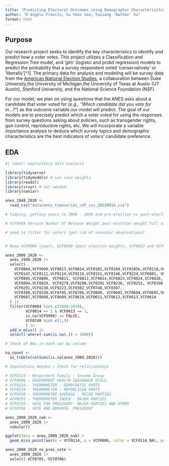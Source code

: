 ```yaml
---
title: "Predicting Electoral Outcomes using Demographic Characterisitcs"
author: "D'Angelo Francis; Su Yeon Seo; Yuxiang 'Nathan' Su"
format: html
---
```



## Purpose

Our research project seeks to identify the key characteristics to identify and predict how a voter votes. 
 This project utilizes a Classification and Regression Tree model, and 'glm' (logistic and probit regression) models to predict the probability that a survey respondent voted 'conservatively' or 'liberally'[^1]. The primary data for analysis and modeling will be survey data from the [American National Election Studies](https://electionstudies.org/), a collaboration between Duke University,the University of Michigan,the University of Texas at Austin (UT Austin), Stanford University, and the National Science Foundation (NSF).  

For our model, we plan on using questions that the ANES asks about a candidate that voter voted for (*e.g., "Which candidate did you vote for in...?"*) as the outcome variable our model will predict. The goal of our models are to precisely predict which a voter voted for using the responses from survey questions asking about policies, such as transgender rights, gun control, reproductive rights, etc. We will incorporate a variable importance analysis to deduce which survey topics and demographic characteristics are the best indicators of voters' candidate preference.

## EDA

```r
#| label: exploratory data analysis 

library(tidyverse)
library(tidymodels) # use case weights 
library(readxl)
library(srvyr) # not needed
library(naniar)

anes_1948_2020 <- 
  read_csv("data/anes_timeseries_cdf_csv_20220916.csv")

# tidying, getting years to 2000 - 2020 and pre-election vs post-election

# VCF9999 Version Number Of Release Weight post-election weight full sample - is it ok to drop obs with missing weight?

# need to filter for voters (get rid of nonvoter observations)


# Keep VCF0004 (year), VCF9999 (post election weight), VCF0013 and VCF0014 (post and pre election completion indicator), and VCF0748 (voted on election day or not)

anes_2000_2020 <- 
  anes_1948_2020 |>
  select(
    VCF0004,VCF9999,VCF0013,VCF0014,VCF0101,VCF0104,VCF0105b,VCF0110,VCF0128,
    VCF0147,VCF0111,VCF0114,VCF0116,VCF0151,VCF0146,VCF9224,VCF0801, VCF0803,
    VCF0805,VCF0806, VCF0811, VCF0813,VCF0814,VCF0823,VCF0824,VCF0826,
    VCF0894,VCF0829, VCF9279,VCF9280,VCF0201:VCF0236, VCF0253, VCF0290, 
    VCF0291,VCF0230,VCF9223,VCF0302,VCF0748,VCF0307,
    VCF0308,VCF0338,VCF0705,VCF0706,VCF0900, VCF0601,VCF0604,VCF0605,VCF0606,
    VCF0607,VCF0608,VCF0609,VCF0610,VCF0611,VCF0612,VCF0613,VCF0614
  ) |>
  filter(VCF0004 %in% c(2000:2020), 
         VCF0014 == 1 & VCF0013 == 1, 
         is.na(VCF9999) == FALSE,
         VCF0748 %in% c(1,5)
         ) |> 
  add_n_miss() |>
  select(-where(~sum(is.na(.)) > 1000))

# Check of NAs in each var by column

na_count <-
  as_tibble(colSums(is.na(anes_2000_2020)))

# Imputations Needed / Check for relationships 

# VCF0114 - Respondent Family - Income Group
# VCF0806 - GOVERNMENT HEALTH INSURANCE SCALE
# VCF0218 - THERMOMETER - DEMOCRATIC PARTY
# VCF0224 - THERMOMETER - REPUBLICAN PARTY
# VCF0290 - THERMOMETER AVERAGE - MAJOR PARTIES
# VCF0291 - THERMOMETER INDEX - MAJOR PARTIES
# VCF0705 - VOTE FOR PRESIDENT- MAJOR PARTIES AND OTHER
# VCF0706 - VOTE AND NONVOTE- PRESIDENT

anes_2000_2020_nab <- 
  anes_2000_2020 |> 
  nabular()

ggplot(data = anes_2000_2020_nab) + 
  geom_miss_point(aes(x = VCF0114, y = VCF0806, color = VCF0114_NA), position = "jitter")

anes_2000_2020_no_pres_vote <- 
  anes_2000_2020 |>
  select(-VCF0705,-VCF0706)


```